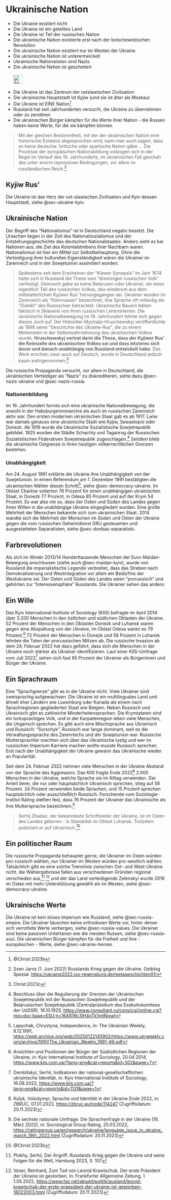 # Ukrainische Nation {#sec-ukraine-nation}

::: {.callout-caution title="Mythos"}
- Die Ukraine existiert nicht
- Die Ukraine ist ein geteiltes Land
- Die Ukraine ist Teil der russischen Nation
- Die ukrainische Nation existierte erst nach der bolschewistischen Revolution
- Die ukrainische Nation existiert nur im Westen der Ukraine
- Die ukrainische Nation ist unterentwickelt
- Ukrainische Nationalisten sind Nazis
- Die ukrainische Nation ist gescheitert
[<br></br>![Stichwortsuche in EUvsDisinfo](../all_common_img/EUvsDisinfo_400x240.jpg){height=2em}](https://euvsdisinfo.eu/disinformation-cases/?text=ukraine%20nation&sort=relevance)
:::

::: {.callout-tip title="Wahrheit"}
- Die Ukraine ist das Zentrum der ostslawischen Zivilisation
- Die ukrainische Hauptstadt ist Kyjiw (und sie ist älter als Moskau)
- Die Ukraine ist EINE Nation^[@Christ:2023b]
- Russland hat seit Jahrhunderten versucht, die Ukraine zu übernehmen oder zu zerstören
- Die ukrainischen Bürger kämpfen für die Werte ihrer Nation - die Russen haben keine Werte, für die sie kämpfen können
:::

> Mit der gleichen Bestimmtheit, mit der der ukrainischen Nation eine historische Existenz abgesprochen wird, kann man auch sagen, dass es keine deutsche, britische oder spanische Nation gäbe ... Die Prozesse der europäischen Nationsbildung vollzogen sich in der Regel im Verlauf des 19. Jahrhunderts; im ukrainischen Fall geschah das unter enorm repressiven Bedingungen, vor allem im russländischen Reich.[^ukraine-nation-1] 


## Kyjiw Rus'

Die Ukraine ist das Herz der ost-slawischen Zivilisation und Kyiv dessen Hauptstadt, siehe @sec-ukraine-kyiv.


## Ukrainische Nation

Der Begriff des "Nationalismus" ist in Deutschland negativ besetzt. Die Ursachen liegen in der Zeit des Nationalsozialismus und der Entstehungsgeschichte des deutschen Nationalstaates. Anders sieht es bei Nationen aus, die Ziel des Kolonialstrebens ihrer Nachbarn waren. Nationalismus ist hier ein Mittel zur Selbstbehauptung. Ohne die Verteidigung ihrer kulturellen Eigenständigkeit wären die Ukrainer im Zarenreich und in der Sowjetunion assimiliert worden:

> Spätestens seit dem Erscheinen der "Kiewer Synopsis" im Jahr 1674 hatte sich in Russland die These vom "dreieinigen russischen Volk" verfestigt. Demnach gebe es keine Belarusen oder Ukrainer, sie seien eigentlich Teil des russischen Volkes, das wiederum aus dem mittelalterlichen Kyjiwer Rus' hervorgegangen sei. Ukrainer wurden im Zarenreich als "Kleinrussen" bezeichnet, ihre Sprache oft mitleidig als "Dialekt" des Russischen betrachtet. Ukrainische Bauern lebten faktisch in Sklaverei von ihren russischen Lehensherren. Die ukrainische Nationalbewegung im 19. Jahrhundert lehnte sich gegen dieses Joch auf. Der Historiker Mychajlo Hruschewskyj veröffentlichte ab 1898 seine "Geschichte des Ukraine-Rus", die zu einem Meilenstein in der Selbstwahrnehmung des ukrainischen Volkes wurde. **Hruschewskyj vertrat darin die These, dass der Kyjiwer Rus' die Keimzelle des  ukrainischen Volkes sei und dass letzteres sich davor und danach unabhängig von Russland entwickelt habe**. Das Werk erschien zwar auch auf Deutsch, wurde in Deutschland jedoch kaum wahrgenommen.^[Christ:2023c]

Die russische Propaganda versucht, vor allem in Deutschland, die ukrainischen Verteidiger als "Nazis" zu diskreditieren, siehe dazu @sec-nazis-ukraine und @sec-nazis-russia.


### Nationenbildung

Im 19. Jahrhundert formte sich eine ukrainische Nationalbewegung, die sowohl in der Habsburgermonarchie als auch im russischen Zarenreich aktiv war. Den ersten modernen ukrainischen Staat gab es ab 1917. Lwiw war damals genauso eine ukrainische Stadt wie Kyjiw, Sewastopol oder Donezk. Ab 1919 wurde die Ukrainische Sozialistische Sowjetrepublik gebildet. 1925 wurden die Städte Schachty und Taganrog der Russischen Sozialistischen Föderativen Sowjetrepublik zugeschlagen.[^uif-52] Seitdem blieb die ukrainische Ostgrenze in ihren heutigen völkerrechtlichen Grenzen bestehen.


### Unabhängigkeit

Am 24. August 1991 erklärte die Ukraine ihre Unabhängigkeit von der Sowjetunion. In einem Referendum am 1. Dezember 1991 bestätigten die ukrainischen Wähler diesen Schritt[^uif-53], siehe @sec-democracy-ukraine. Im Oblast Charkiw votierten 76 Prozent für einen unabhängigen ukrainischen Staat, in Donezk 77 Prozent, in Odesa 85 Prozent und auf der Krym 54 Prozent. Es war also nie so, dass der Osten und Süden des Landes gegen ihren Willen in die unabhängige Ukraine eingegliedert wurden. Eine große Mehrheit der Menschen bekannte sich zum ukrainischen Staat. 2014 wandte sich die Mehrheit der Menschen im Süden und Osten der Ukraine gegen die vom russischen Geheimdienst GRU gesteuerten und ausgestatteten Separatisten, siehe @sec-donbas-separatists.


## Farbrevolutionen

Als sich im Winter 2013/14 Hunderttausende Menschen der Euro-Maidan-Bewegung anschlossen (siehe auch @sec-maidan-kyiv), wurde von Russland die imperialistische Legende verbreitet, dass das Streben nach Demokratisierung und Westintegration vor allem ein Bedürfnis der Westukraine sei. Der Osten und Süden des Landes seien "prorussisch" und gehörten zur "Interessensphäre" Russlands. Die Ukrainer sehen das anders:


## Ein Wille

Das Kyiv International Institute of Sociology (KIIS) befragte im April 2014 über 3.200 Menschen in den östlichen und südlichen Oblasten der Ukraine. 52 Prozent der Menschen in den Oblasten Donezk und Luhansk waren gegen eine Abspaltung von der Ukraine, im Oblast Odesa waren es 79 Prozent.[^uif-54] 72 Prozent der Menschen in Donezk und 58 Prozent in Luhansk lehnten die Taten der prorussischen Milizen ab. Die russische Invasion ab dem 24. Februar 2022 hat dazu geführt, dass sich die Menschen in der Ukraine noch stärker als Ukrainer identifizieren. Laut einer KIIS-Umfrage vom Juli 2022[^uif-55] sehen sich fast 85 Prozent der Ukrainer als Bürgerinnen und Bürger der Ukraine.


## Ein Sprachraum

Eine "Sprachgrenze" gibt es in der Ukraine nicht. Viele Ukrainer sind zweisprachig aufgewachsen. Die Ukraine ist ein multilinguales Land und ähnelt eher Ländern wie Luxemburg oder Kanada als einem nach Sprachregionen gegliederten Staat wie Belgien. Neben Russisch und Ukrainisch gibt es zahlreiche Minderheitensprachen. Die Krymtataren sind ein turksprachiges Volk, und in der Karpatenregion leben viele Menschen, die Ungarisch sprechen. Es gibt auch eine Mischsprache aus Ukrainisch und Russisch: "Surschyk". Russisch war lange dominant, weil es die Verwaltungssprache des Zarenreichs und der Sowjetunion war. Russische Muttersprachler machten sich über das Ukrainische lustig und wer im russischen Imperium Karriere machen wollte musste Russisch sprechen. Erst nach der Unabhängigkeit der Ukraine gewann das Ukrainische wieder an Popularität.

Seit dem 24. Februar 2022 nehmen viele Menschen in der Ukraine Abstand von der Sprache des Aggressors. Das KIIS fragte Ende 2022[^uif-56] 2.000 Menschen in der Ukraine, welche Sprache sie im Alltag verwenden. Der Anteil derer, die nur oder hauptsächlich Ukrainisch sprechen, stieg auf 58 Prozent. 24 Prozent verwenden beide Sprachen, und 15 Prozent sprechen hauptsächlich oder ausschließlich Russisch. Forschende vom Soziologie-Institut Rating stellten fest, dass 76 Prozent der Ukrainer das Ukrainische als ihre Muttersprache bezeichnen.[^uif-57]

> Serhij Zhadan, der bekannteste Schriftsteller der Ukraine, ist im Osten des Landes geboren - in Starobilsk im Oblast Luhansk. Trotzdem publiziert er auf Ukrainisch.^[@Christ:2023b]

## Ein politischer Raum

Die russische Propaganda behauptet gerne, die Ukrainer im Osten würden pro-russisch wählen, nur Ukrainer im Westen würden pro-westlich wählen. Tatsächlich gibt es eine solche Trennlinie zwischen Ost- und West-Ukraine nicht. die Wahlergebnisse fallen aus verschiedenen Gründen regional verschieden aus,[^uif-58] [^uif-59] und der das Land verteidigende Zelenskyi wurde 2019 im Osten mit mehr Unterstützung gewählt als im Westen, siehe @sec-democracy-ukraine.


## Ukrainische Werte

Die Ukraine ist kein böses Imperium wie Russland, siehe @sec-russia-empire. Die Ukrainer täuschen keine orthodoxen Werte vor, hinter denen sich verrottete Werte verbergen, siehe @sec-russia-values. Die Ukrainer sind keine passiven Untertanen wie die meisten Russen, siehe @sec-russia-soul. Die ukrainischen Bürger kämpfen für die Freiheit und ihre - europäischen - Werte, siehe @sec-ukraine-heroes.


[^ukraine-nation-1]:  Sven Jaros (1. Juni 2022) Russlands Krieg gegen die Ukraine. Ostblog Spezial. [https://ukraine2022.ios-regensburg.de/metageschichten01/](https://ukraine2022.ios-regensburg.de/metageschichten01/)

[^uif-52]: Beschluss über die Regulierung der Grenzen der Ukrainischen Sowjetrepublik mit der Russischen Sowjetrepublik und der Belarusischen Sowjetrepublik (Zentralpräsidium des Exekutivkomitees der UdSSR), 16.10.1925, [https://www.consultant.ru/cons/cgi/online.cgi?req=doc;base=ESU;n=16497#c3lH4oTk1mtNixwt](https://www.consultant.ru/cons/cgi/online.cgi?req=doc;base=ESU;n=16497#c3lH4oTk1mtNixwt)

[^uif-53]: Lapychak, Chrystyna, Independence, in: The Ukrainian Weekly, 8.12.1991, [https://web.archive.org/web/20250122145902/https://www.ukrweekly.com/archive/1991/The_Ukrainian_Weekly_1991-49.pdf](https://web.archive.org/web/20250122145902/https://www.ukrweekly.com/archive/1991/The_Ukrainian_Weekly_1991-49.pdf)

[^uif-54]: Ansichten und Positionen der Bürger der Südöstlichen Regionen der Ukraine, in: Kyiv International Institute of Sociology, 20.04.2014, [https://www.kiis.com.ua/?lang=eng&cat=reports&id=302&page=7](https://www.kiis.com.ua/?lang=eng&cat=reports&id=302&page=7)

[^uif-55]: Dembitskyi, Serhii, Indikatoren der national-gesellschaftlichen ukrainische Identität, in: Kyiv International Institute of Sociology, 16.08.2022, [https://www.kiis.com.ua/?lang=eng&cat=reports&id=1131&page=1](https://www.kiis.com.ua/?lang=eng&cat=reports&id=1131&page=1)

[^uif-56]: Kulyk, Volodymyr, Sprache und Identität in der Ukraine Ende 2022, in: ZBRUC, 07.01.2023, [https://zbruc.eu/node/114247](https://zbruc.eu/node/114247) (Zugriffsdatum: 20.11.2023)

[^uif-57]: Die sechste nationale Umfrage: Die Sprachenfrage in der Ukraine (19. März 2022), in: Sociological Group Rating, 25.03.2022, [https://ratinggroup.ua/en/research/ukraine/language_issue_in_ukraine_march_19th_2022.html](https://ratinggroup.ua/en/research/ukraine/language_issue_in_ukraine_march_19th_2022.html) (Zugriffsdatum: 20.11.2023)

[^uif-58]: Plokhy, Serhii, Der Angriff. Russlands Krieg gegen die Ukraine und seine Folgen für die Welt, Hamburg 2023, S. 107

[^uif-59]: Veser, Reinhard, Zum Tod von Leonid Krawtschuk. Der erste Präsident der Ukraine ist gestorben, in: Frankfurter Allgemeine Zeitung, 1 1.05.2022, [https://www.faz.net/aktuell/politik/ausland/leonid-krawtschuk-der-erste-praesident-der-ukraine-ist-gestorben-18022003.html](https://www.faz.net/aktuell/politik/ausland/leonid-krawtschuk-der-erste-praesident-der-ukraine-ist-gestorben-18022003.html) (Zugriffsdatum: 20.11.2023)


